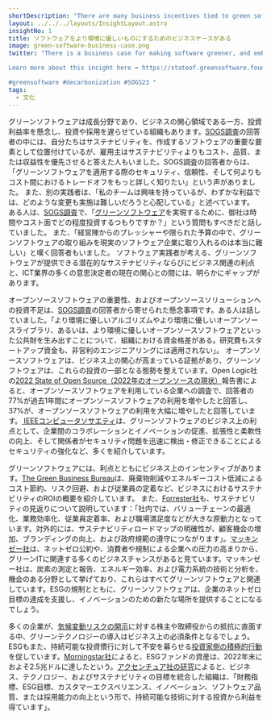 ```yaml
---
shortDescription: "There are many business incentives tied to green software."
layout: ../../../layouts/InsightLayout.astro
insightNo: 1
title: ソフトウェアをより環境に優しいものにするためのビジネスケースがある
image: green-software-business-case.png
twitter: "There is a business case for making software greener, and embracing #greentech will be a business imperative going forward.

Learn more about this insight here ➡️ https://stateof.greensoftware.foundation      

#greensoftware #decarbonization #SOGS23 "
tags:
  - 文化
---
```


グリーンソフトウェアは成長分野であり、ビジネスの関心領域である一方、投資利益率を懸念し、投資や採用を遅らせている組織もあります。[SOGS調査](../survey)の回答者の中には、自分たちはサステナビリティを、作成するソフトウェアの重要な要素として位置付けているが、雇用主はサステナビリティよりもコスト、品質、または収益性を優先させると答えた人もいました。SOGS調査の回答者からは、「グリーンソフトウェアを適用する際のセキュリティ、信頼性、そして何よりもコスト間におけるトレードオフをもっと詳しく知りたい」という声がありました。 また、別の実践者は、「私のチームは興味を持っているが、わずかな利益では、どのような変更も実施は難しいだろうと心配している」と述べています。 ある人は、[SOGS調査](../survey)で、「[グリーンソフトウェア](https://learn.greensoftware.foundation/)を実現するために、御社は時間やコスト面でどの程度投資するつもりですか？」という質問もすべきだと話していました。 また、「経営陣からのプレッシャーや限られた予算の中で、グリーンソフトウェアの取り組みを現実のソフトウェア企業に取り入れるのは本当に難しい」と嘆く回答者もいました。 ソフトウェア実践者が考える、グリーンソフトウェアが提供できる潜在的なサステナビリティならびにビジネス関連の利点と、ICT業界の多くの意思決定者の現在の関心との間には、明らかにギャップがあります。

オープンソースソフトウェアの重要性、およびオープンソースソリューションへの投資不足は、[SOGS調査](../survey)の回答者から寄せられた懸念事項です。ある人は話していました。「より環境に優しいアルゴリズムやより環境に優しいオープンソースライブラリ、あるいは、より環境に優しいオープンソースソフトウェアといった公共財を生み出すことについて、組織における資金格差がある。研究費もスタートアップ資金も、非営利のエンジニアリングには適用されない」。 オープンソースソフトウェアは、ビジネス上の関心が高まっている証拠があり、グリーンソフトウェアは、これらの投資の一部となる態勢を整えています。Open Logic社の[2022 State of Open Source（2022年のオープンソースの現状）](https://www.openlogic.com/resources/2022-open-source-report)報告書によると、オープンソースソフトウェアを利用している企業への調査で、回答者の77%が過去1年間にオープンソースソフトウェアの利用を増やしたと回答し、37%が、オープンソースソフトウェアの利用を大幅に増やしたと回答しています。[ IEEEコンピュータソサエティ](https://www.computer.org/publications/tech-news/research/open-source-software-for-business-growth)は、グリーンソフトウェアのビジネス上の利点として、企業間のコラボレーションとイノベーションの促進、拡張性と柔軟性の向上、そして関係者がセキュリティ問題を迅速に検出・修正できることによるセキュリティの強化など、多くを紹介しています。

グリーンソフトウェアには、利点とともにビジネス上のインセンティブがあります。[The Green Business Bureau](https://greenbusinessbureau.com/topics/sustainability-benefits-topics/the-return-on-investment-roi-of-sustainable-business/)は、廃棄物削減やエネルギーコスト低減によるコスト節約、リスク回避、および従業員の定着など、ビジネスにおけるサステナビリティのROIの概要を紹介しています。 また、[Forrester社](https://www.forrester.com/blogs/green-leads-to-green-sustainability-pays/)も、サステナビリティの見返りについて説明しています：「社内では、バリューチェーンの最適化、業務効率化、従業員定着率、および職場満足度などが大きな原動力となっています。対外的には、サステナビリティロードマップの明確性が、顧客機会の増加、ブランディングの向上、および政府規範の遵守につながります」。[マッキンゼー社](https://www.mckinsey.com/capabilities/sustainability/our-insights/accelerating-toward-net-zero-the-green-business-building-opportunity)は、ネットゼロ公約や、消費者や規制による企業への圧力の高まりから、グリーンITに関連する多くのビジネスチャンスがあると見ています。マッキンゼー社は、炭素の測定と報告、エネルギー効率、および電力系統の技術と分析を、機会のある分野として挙げており、これらはすべてグリーンソフトウェアと関連しています。ESGの規制とともに、グリーンソフトウェアは、企業のネットゼロ目標の達成を支援し、イノベーションのための新たな場所を提供することになるでしょう。

多くの企業が、[気候変動リスクの開示](https://hbr.org/2021/04/shareholders-are-pressing-for-climate-risk-disclosures-thats-good-for-everyone)に対する株主や取締役からの抵抗に直面する中、グリーンテクノロジーの導入はビジネス上の必須条件となるでしょう。ESGもまた、持続可能な投資慣行に対して不安を募らせる[投資家側の積極的行動](https://hbr.org/2019/05/the-investor-revolution)を促しています。[Morningstar社](https://www.morningstar.com/lp/global-esg-flows)によると、ESGファンドの資産は、2022年末におよそ2.5兆ドルに達したという。[アクセンチュア社の研究](https://www.accenture.com/content/dam/accenture/final/a-com-migration/pdf/pdf-177/accenture-tech-sustainability-uniting-sustainability-and-technology.pdf#zoom=40)によると、ビジネス、テクノロジー、およびサステナビリティの目標を統合した組織は、「財務指標、ESG目標、カスタマーエクスペリエンス、イノベーション、ソフトウェア品質、または採用能力の向上という形で、持続可能な技術に対する投資から利益を得ています」。
